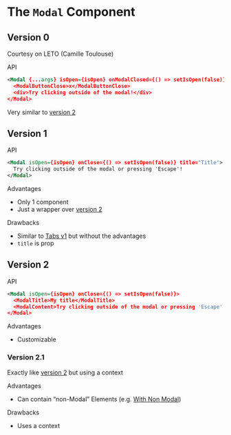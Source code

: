 

<Meta title="Modal/Study" />

# The <code>Modal</code> Component

## Version 0

<TryBadge href="/?path=/docs/modal-v0--default" />
<DeprecatedBadge />

Courtesy on LETO (Camille Toulouse)

<div className="subheading">API</div>

```xml
<Modal {...args} isOpen={isOpen} onModalClosed={() => setIsOpen(false)}>
  <ModalButtonClose>x</ModalButtonClose>
  <div>Try clicking outside of the modal!</div>
</Modal>
```

Very similar to <a href="/?path=/story/modal-study--page#version-2">version 2</a>

## Version 1

<TryBadge href="/?path=/docs/modal-v1--default" />

<div className="subheading">API</div>

```xml
<Modal isOpen={isOpen} onClose={() => setIsOpen(false)} title="Title">
  Try clicking outside of the modal or pressing 'Escape'!
</Modal>
```

<div className="subheading">Advantages</div>
<ul>
  <li>Only 1 component</li>
  <li>Just a wrapper over <a href="/?path=/story/modal-study--page#version-2">version 2</a></li>
</ul>

<div className="subheading">Drawbacks</div>
<ul>
  <li>Similar to <a href="/?path=/story/tabs-study--page#version-1">Tabs v1</a> but without the advantages</li>
  <li><code>title</code> is prop</li>
</ul>

## Version 2

<TryBadge href="/?path=/docs/modal-v2--default" />

<div className="subheading">API</div>

```xml
<Modal isOpen={isOpen} onClose={() => setIsOpen(false)}>
  <ModalTitle>My title</ModalTitle>
  <ModalContent>Try clicking outside of the modal or pressing 'Escape'!</ModalContent>
</Modal>
```

<div className="subheading">Advantages</div>
<ul>
  <li>Customizable</li>
</ul>

### Version 2.1

<TryBadge href="/?path=/docs/modal-v2-1--default" />

Exactly like <a href="/?path=/story/modal-study--page#version-2">version 2</a> but using a context

<div className="subheading">Advantages</div>
<ul>
  <li>Can contain &ldquo;non-Modal&rdquo; Elements (e.g. <a href="/?path=/docs/modal-v2-1--with-non-modal">With Non Modal</a>)</li>
</ul>

<div className="subheading">Drawbacks</div>
<ul>
  <li>Uses a context</li>
</ul>
